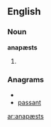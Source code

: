 ==English==

===Noun===
'''anapæsts'''

# {{plural of|[[anapæst]]}}

===Anagrams===
* {{alphagram|aanpsst}}
* [[passant#English|passant]]


[[ar:anapæsts]]